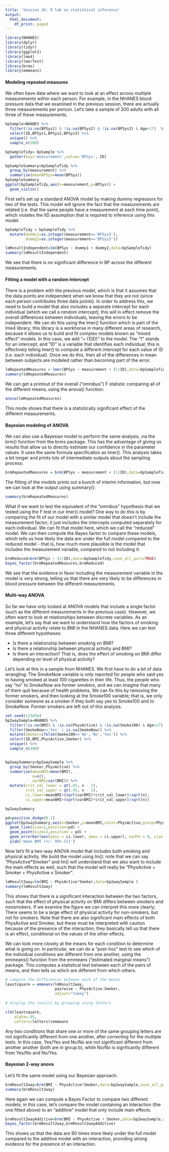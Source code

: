 ```yaml
---
title: 'Session 26: R lab on statistical inference'
output:
  html_document:
    df_print: paged
---
```



```r
library(NHANES)
library(dplyr)
library(tidyr)
library(ggplot2)
library(lme4)
library(lmerTest)
library(brms)
library(emmeans)

```

#### Modeling repeated measures

We often have data where we want to look at an effect across multiple measurements within each person.  For example, in the NHANES blood pressure data that we examined in the previous session, there are actually three measurements per person. Let's take a sample of 200 adults with all three of these measurements.

```r

bpSample=NHANES %>%
  filter(!is.na(BPSys1) & !is.na(BPSys2) & !is.na(BPSys3) & Age>17)  %>%
  select(ID,BPSys1,BPSys2,BPSys3) %>%
  unique() %>%
  sample_n(200)

bpSampleTidy= bpSample %>%
  gather(key='measurement',value='BPSys',-ID)

bpSampleSummary=bpSampleTidy %>% 
  group_by(measurement) %>%
  summarize(meanBPSys=mean(BPSys))
bpSampleSummary
ggplot(bpSampleTidy,aes(x=measurement,y=BPSys)) +
  geom_violin() 


```

First set's set up a standard ANOVA model by making dummy regressors for two of the tests. This model will ignore the fact that the measurements are related (i.e. that the same people have a measurement at each time point), which violates the IID assumption that is required to inference using this model.

```r
bpSampleTidy = bpSampleTidy %>%
  mutate(dummy1=as.integer(measurement=='BPSys2'),
         dummy2=as.integer(measurement=='BPSys3'))

lmResultIndependent=lm(BPSys ~ dummy1 + dummy2,data=bpSampleTidy)
summary(lmResultIndependent)
```

We see that there is no significant difference in BP across the different measurements. 

#### Fitting a model with a random intercept

There is a problem with the previous model, which is that it assumes that the data points are independent when we know that they are not (since each person contributes three data points).  In order to address this, we need to build a model that also includes a separate intercept for each individual (which we call a *random intercept*); this will in effect remove the overall differences between individuals, leaving the errors to be independent.  We can do this using the lmer() function which is part of the lme4 library; this library is a workhorse in many different areas of research, because it allows us to build and fit complex models known as "mixed effect" models. In this case, we add "+ (1|ID)" to the model.  The "1" stands for an intercept, and "ID" is a variable that identifies each individual; this is effectively telling lmer() to compute a different intercept for each value of ID (i.e. each individual). Once we do this, then all of the differences in mean between subjects are modeled rather than becoming part of the error.

```r
lmRepeatedMeasures = lmer(BPSys ~ measurement + (1|ID),data=bpSampleTidy)
summary(lmRepeatedMeasures)

```

We can get a printout of the overall ("omnibus") F statistic comparing all of the different means, using the anova() function:

```r
anova(lmRepeatedMeasures)
```

This mode shows that there is a statistically significant effect of the different measurements.

#### Bayesian modeling of ANOVA

We can also use a Bayesian model to perform the same analysis, via the brm() function from the brms package.  This has the advantage of giving us results that allow us to directly estimate our confidence in the parameter values.  It uses the same formula specification as lmer().  This analysis takes a bit longer and prints lots of intermediate outputs about the sampling process:

```r

brmRepeatedMeasures = brm(BPSys ~ measurement + (1|ID),data=bpSampleTidy,save_all_pars=TRUE)


```

The fitting of the models prints out a bunch of interim information, but now we can look at the output using summary():

```r
summary(brmRepeatedMeasures)

```

What if we want to test the equivalent of the "omnibus" hypothesis that we tested using the F test in our lmer() model?  One way to do this is by comparing the fit of our model with a similar model that doesn't include the measurement factor; it just includes the intercepts computed separately for each individual.  We can fit that model here, which we call the "reduced" model.  We can then compute the Bayes factor to compare these models, which tells us how likely the data are under the full model compared to the reduced model - that is, how much more plausible is the model that includes the measurement variable, compared to not including it:

```r
brmReduced=brm(BPSys ~ (1|ID),data=bpSampleTidy,save_all_pars=TRUE)
bayes_factor(brmRepeatedMeasures,brmReduced)

```

We see that the evidence in favor including the measurement variable in the model is very strong, telling us that there are very likely to be differences in blood pressure between the different measurements.

#### Multi-way ANOVA

So far we have only looked at ANOVA models that include a single factor (such as the different measurements in the previous case).  However, we often want to look at relationships between discrete variables.  As an example, let's say that we want to understand how the factors of smoking and physical activity relate to BMI in the NHANES data.  Here we can test three different hypotheses:

- Is there a relationship between smoking on BMI?
- Is there a relationship between physical activity and BMI?
- Is there an interaction?  That is, does the effect of smoking on BMI differ depending on level of physical activity?

Let's look at this in a sample from NHANES. We first have to do a bit of data wrangling: The SmokeNow variable is only reported for people who said yes to having smoked at least 100 cigarettes in their life.  Thus, the people who say "no" to SmokeNow are former smokers, and we can imagine that many of them quit because of health problems.  We can fix this by removing the former smokers, and then looking at the Smoke100 variable; that is, we only consider someone as a smoker if they both say yes to Smoke100 and to SmokeNow.  Former smokers are left out of this analysis.

```r
set.seed(123456)
bp2waySample=NHANES %>%
  filter(!is.na(BMI) & !is.na(PhysActive) & !is.na(Smoke100) & Age>17)  %>%
  filter(SmokeNow=='Yes' | is.na(SmokeNow)) %>%
  mutate(Smoker=ifelse(Smoke100=='No','No','Yes')) %>%
  select(ID,BMI,PhysActive,Smoker) %>%
  unique() %>%
  sample_n(400)


bp2waySummary=bp2waySample %>% 
  group_by(Smoker,PhysActive) %>%
  summarize(meanBMI=mean(BMI),
            n=n(),
            varBMI=var(BMI)) %>%
  mutate(crit_val_lower = qt(.05, n - 1),
         crit_val_upper = qt(.95, n - 1),
         ci.lower=meanBMI+(sqrt(varBMI)*crit_val_lower)/sqrt(n),
         ci.upper=meanBMI+(sqrt(varBMI)*crit_val_upper)/sqrt(n))

bp2waySummary

pd=position_dodge(0.1)
ggplot(bp2waySummary,aes(x=Smoker,y=meanBMI,color=PhysActive,group=PhysActive)) +
  geom_line(size=1,position=pd) + 
  geom_point(size=2,position = pd) + 
  geom_errorbar(aes(ymin = ci.lower, ymax = ci.upper), width = 0, size = 1,position=pd) +
  ylab('mean BMI (+/- 95% CI)')

```

Now let's fit a two-way ANOVA model that includes both smoking and physical activity.  We build the model using lm(): note that we can say "PhysActive*Smoker" and lm() will understand that we also want to include the main effects as well, such that the model will really be "PhysActive + Smoker + PhysActive x Smoker".

```r

lmResult2way=lm(BMI ~ PhysActive*Smoker,data=bp2waySample )
summary(lmResult2way)

```

This shows that there is a significant interaction between the two factors, such that the effect of physical activity on BMI differs between smokers and nonsmokers.  If we examine the figure we can interpret this more clearly; There seems to be a large effect of physical activity for non-smokers, but not for smokers.  Note that there are also significant main effects of both PhysActive and Smoker, but these must be interpreted with caution because of the presence of the interaction; they basically tell us that there is an effect, conditional on the values of the other effects.

We can look more closely at the means for each condition to determine what is going on.  In particular, we can do a "post-hoc" test to see which of the individual conditions are different from one another, using the emmeans() function from the emmeans ("estimated marginal means") package.  This computes a statistical test between each of the pairs of means, and then tells us which are different from which others.


```r


# compute the differences between each of the means
leastsquare = emmeans(lmResult2way, 
                      pairwise ~ PhysActive:Smoker,
                      adjust="tukey")
 
# display the results by grouping using letters

cld(leastsquare, 
    alpha=.05,  
    Letters=letters)$emmeans
```

Any two conditions that share one or more of the same grouping letters are not significantly different from one another, after correcting for the multiple tests. In this case, Yes/Yes and No/No are not significant different from another another (both are in group b), while No/No is signficantly different from Yes/No and No/Yes.

#### Bayesian 2-way anova

Let's fit the same model using our Bayesian approach:

```r
brmResult2way=brm(BMI ~ PhysActive*Smoker,data=bp2waySample,save_all_pars = TRUE)
summary(brmResult2way)
```

Here again we can compute a Bayes Factor to compare two different models; in this case, let's compare the model containing an interaction (the one fitted above) to an "additive" model that only include main effects. 

```r
brmResult2wayAdditive=brm(BMI ~ PhysActive + Smoker,data=bp2waySample,save_all_pars = TRUE)
bayes_factor(brmResult2way,brmResult2wayAdditive)
```

This shows us that the data are 90 times more likely under the full model compared to the additive model with an interaction, providing strong evidence for the presence of an interaction.
